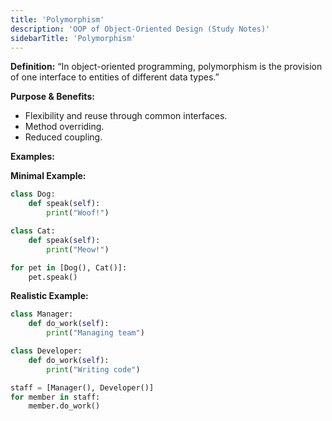 ```yaml
---
title: 'Polymorphism'
description: 'OOP of Object-Oriented Design (Study Notes)'
sidebarTitle: 'Polymorphism'
---
```


**Definition:**
“In object-oriented programming, polymorphism is the provision of one interface to entities of different data types.”

**Purpose & Benefits:**
- Flexibility and reuse through common interfaces.
- Method overriding.
- Reduced coupling.

**Examples:**

**Minimal Example:**
```python
class Dog:
    def speak(self):
        print("Woof!")

class Cat:
    def speak(self):
        print("Meow!")

for pet in [Dog(), Cat()]:
    pet.speak()
```

**Realistic Example:**
```python
class Manager:
    def do_work(self):
        print("Managing team")

class Developer:
    def do_work(self):
        print("Writing code")

staff = [Manager(), Developer()]
for member in staff:
    member.do_work()
```
